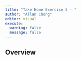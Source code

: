 ```yaml
---
title: "Take Home Exercise 3 - "
author: "Allan Chong"
editor: visual
execute: 
  warning: false
  message: false
---
```


## Overview
